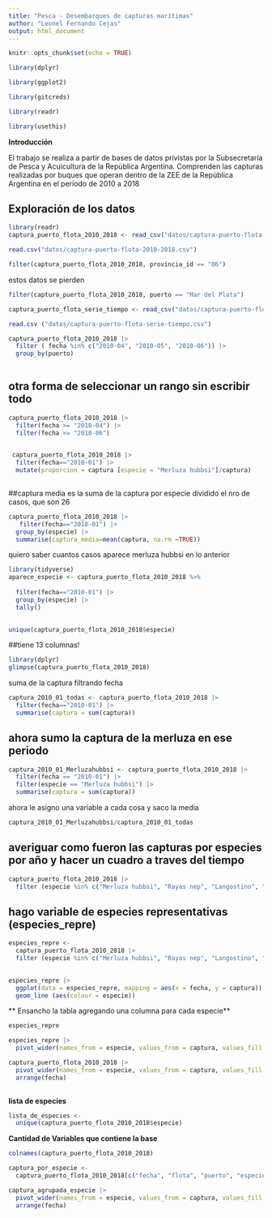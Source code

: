 ```yaml
---
title: "Pesca - Desembarques de capturas marítimas"
author: "Leonel Fernando Cejas"
output: html_document
---
```



```r
knitr::opts_chunk$set(echo = TRUE)

```


```r
library(dplyr)
```


```r
library(ggplot2)
```


```r
library(gitcreds)
```

```r
library(readr)
```


```r
library(usethis)
```






**Introducción**


El trabajo se realiza a partir de bases de datos privistas por la Subsecretaría
de Pesca y Acuicultura de la Repùblica Argentina. Comprenden las capturas 
realizadas por buques que operan dentro de la ZEE de la Repùblica Argentina en 
el período de 2010 a 2018



## Exploración de los datos

```r
library(readr)
captura_puerto_flota_2010_2018 <- read_csv("datos/captura-puerto-flota-2010-2018.csv")

```



```r
read.csv("datos/captura-puerto-flota-2010-2018.csv")
```


```r
filter(captura_puerto_flota_2010_2018, provincia_id == "06")

```
estos datos se pierden

```r
filter(captura_puerto_flota_2010_2018, puerto == "Mar del Plata")

```

```r
captura_puerto_flota_serie_tiempo <- read_csv("datos/captura-puerto-flota-serie-tiempo.csv")
```

```r
read.csv ("datos/captura-puerto-flota-serie-tiempo.csv")
```





```r
captura_puerto_flota_2010_2018 |> 
  filter ( fecha %in% c("2010-04", "2010-05", "2010-06")) |> 
  group_by(puerto) 
  

```
## otra forma de seleccionar un rango sin escribir todo

```r
captura_puerto_flota_2010_2018 |>
  filter(fecha >= "2010-04") |>
  filter(fecha <= "2010-06")
  
```











```r
 captura_puerto_flota_2010_2018 |>
  filter(fecha=="2010-01") |>
  mutate(proporcion = captura [especie = "Merluza hubbsi"]/captura)
  

```

##captura media es la suma de la captura por especie dividido el nro de casos, que son 26



```r
captura_puerto_flota_2010_2018 |> 
   filter(fecha=="2010-01") |>
  group_by(especie) |> 
  summarise(captura_media=mean(captura, na.rm =TRUE))
```

quiero saber cuantos casos aparece merluza hubbsi en lo anterior

```r

library(tidyverse)
aparece_especie <- captura_puerto_flota_2010_2018 %>%
  
  filter(fecha=="2010-01") |>
  group_by(especie) |>
  tally()
  
```

```r
unique(captura_puerto_flota_2010_2018$especie)
```
##tiene 13 columnas!

```r
library(dplyr)
glimpse(captura_puerto_flota_2010_2018)
```

suma de la captura filtrando fecha


```r
captura_2010_01_todas <- captura_puerto_flota_2010_2018 |> 
  filter(fecha=="2010-01") |>
  summarise(captura = sum(captura))

```


## ahora sumo la captura de la merluza en ese periodo


```r
captura_2010_01_Merluzahubbsi <- captura_puerto_flota_2010_2018 |> 
  filter(fecha == "2010-01") |> 
  filter(especie == "Merluza hubbsi") |> 
  summarise(captura = sum(captura))

```

ahora le asigno una variable a cada cosa y saco la media

```r
captura_2010_01_Merluzahubbsi/captura_2010_01_todas

```
## averiguar como fueron las capturas por especies por año y hacer un cuadro a traves del tiempo




```r
captura_puerto_flota_2010_2018 |> 
  filter (especie %in% c("Merluza hubbsi", "Rayas nep", "Langostino", "Calamar Illex"))
```


## hago variable de  especies representativas (especies_repre)

```r

especies_repre <-
  captura_puerto_flota_2010_2018 |> 
  filter (especie %in% c("Merluza hubbsi", "Rayas nep", "Langostino", "Calamar Illex")) 
  

```





```r
especies_repre |> 
  ggplot(data = especies_repre, mapping = aes(x = fecha, y = captura)) + 
  geom_line (aes(colour = especie))
```





** Ensancho la tabla agregando una columna para cada especie**

```r
especies_repre


```

```r
especies_repre |> 
  pivot_wider(names_from = especie, values_from = captura, values_fill = 0)
```


```r
captura_puerto_flota_2010_2018 |>
  pivot_wider(names_from = especie, values_from = captura, values_fill = 0) |> 
  arrange(fecha)
 


```

**lista de especies**


```r

lista_de_especies <-
  unique(captura_puerto_flota_2010_2018$especie)
```

**Cantidad de Variables que contiene la base** 

```r
colnames(captura_puerto_flota_2010_2018)
```

```r
captura_por_especie <-
  captura_puerto_flota_2010_2018[c("fecha", "flota", "puerto", "especie", "captura")]

```




```r
captura_agrupada_especie |> 
  pivot_wider(names_from = especie, values_from = captura, values_fill = 0) |> 
  arrange(fecha)
```















